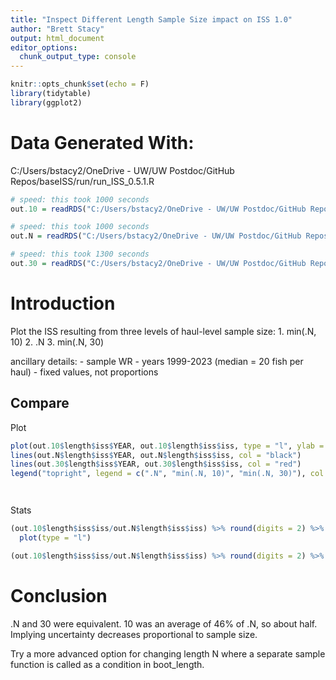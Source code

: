 ```yaml
---
title: "Inspect Different Length Sample Size impact on ISS 1.0"
author: "Brett Stacy"
output: html_document
editor_options: 
  chunk_output_type: console
---
```


```r
knitr::opts_chunk$set(echo = F)
library(tidytable)
library(ggplot2)
```

# Data Generated With:
C:/Users/bstacy2/OneDrive - UW/UW Postdoc/GitHub Repos/baseISS/run/run_ISS_0.5.1.R

```r

# speed: this took 1000 seconds
out.10 = readRDS("C:/Users/bstacy2/OneDrive - UW/UW Postdoc/GitHub Repos/baseISS_data/outputs/haul_sample_size_change_V2_N_samples_10_ISS_100iters_output_2024-09-19.RDS")

# speed: this took 1000 seconds
out.N = readRDS("C:/Users/bstacy2/OneDrive - UW/UW Postdoc/GitHub Repos/baseISS_data/outputs/haul_sample_size_change_V2_N_samples_.N_ISS_100iters_output_2024-09-19.RDS")

# speed: this took 1300 seconds
out.30 = readRDS("C:/Users/bstacy2/OneDrive - UW/UW Postdoc/GitHub Repos/baseISS_data/outputs/haul_sample_size_change_V2_N_samples_30_ISS_100iters_output_2024-09-19.RDS")

```


# Introduction
Plot the ISS resulting from three levels of haul-level sample size:
1. min(.N, 10)
2. .N
3. min(.N, 30)

ancillary details:
- sample WR
- years 1999-2023 (median = 20 fish per haul)
- fixed values, not proportions





## Compare

Plot
```r


plot(out.10$length$iss$YEAR, out.10$length$iss$iss, type = "l", ylab = "ISS", xlab = "Year", col = "blue", ylim = c(0, 11000))
lines(out.N$length$iss$YEAR, out.N$length$iss$iss, col = "black")
lines(out.30$length$iss$YEAR, out.30$length$iss$iss, col = "red")
legend("topright", legend = c(".N", "min(.N, 10)", "min(.N, 30)"), col = c("black", "blue", "red"), lty = c(1,1,1))




```


Stats
```r
(out.10$length$iss$iss/out.N$length$iss$iss) %>% round(digits = 2) %>% 
  plot(type = "l")

(out.10$length$iss$iss/out.N$length$iss$iss) %>% round(digits = 2) %>% mean
```





# Conclusion
.N and 30 were equivalent. 10 was an average of 46% of .N, so about half. Implying uncertainty decreases proportional to sample size. 


Try a more advanced option for changing length N where a separate sample function is called as a condition in boot_length. 












